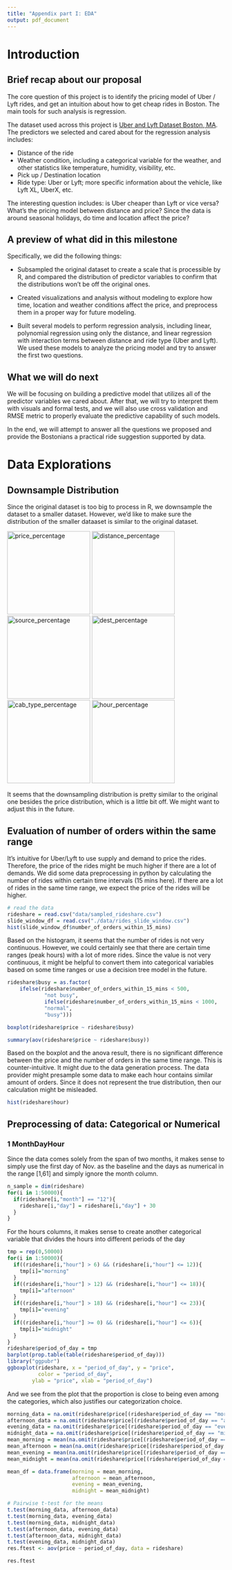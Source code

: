 ```yaml
---
title: "Appendix part I: EDA"
output: pdf_document
---
```


\newcommand{\noin}{\noindent}    
\newcommand{\Var}{\text{Var}}    
\newcommand{\Cov}{\text{Cov}}  

# Introduction

## Brief recap about our proposal

The core question of this project is to identify the pricing model of Uber / Lyft rides, and get an intuition about how to get cheap rides in Boston. The main tools for such analysis is regression.

The dataset used across this project is [Uber and Lyft Dataset Boston, MA](https://www.kaggle.com/datasets/brllrb/uber-and-lyft-dataset-boston-ma). The predictors we selected and cared about for the regression analysis includes:

- Distance of the ride
- Weather condition, including a categorical variable for the weather, and other statistics like temperature, humidity, visibility, etc.
- Pick up / Destination location
- Ride type: Uber or Lyft; more specific information about the vehicle, like Lyft XL, UberX, etc.

The interesting question includes: is Uber cheaper than Lyft or vice versa? What's the pricing model between distance and price? Since the data is around seasonal holidays, do time and location affect the price?

## A preview of what did in this milestone

Specifically, we did the following things:

- Subsampled the original dataset to create a scale that is processible by R, and compared the distribution of predictor variables to confirm that the distributions won't be off the original ones.

- Created visualizations and analysis without modeling to explore how time, location and weather conditions affect the price, and preprocess them in a proper way for future modeling.

- Built several models to perform regression analysis, including linear, polynomial regression using only the distance, and linear regression with interaction terms between distance and ride type (Uber and Lyft). We used these models to analyze the pricing model and try to answer the first two questions.

## What we will do next

We will be focusing on building a predictive model that utilizes all of the predictor variables we cared about. After that, we will try to interpret them with visuals and formal tests, and we will also use cross validation and RMSE metric to properly evaluate the predictive capability of such models.

In the end, we will attempt to answer all the questions we proposed and provide the Bostonians a practical ride suggestion supported by data. 

# Data Explorations

## Downsample Distribution
Since the original dataset is too big to process in R, we downsample the dataset to a smaller dataset. However, we'd like to make sure the distribution of the smaller dataaset is similar to the original dataset.

![price_percentage](price_percentage.jpg){height=2in} ![distance_percentage](distance_percentage.jpg){height=2in} 
![source_percentage](source_percentage.jpg){height=2in} 
![dest_percentage](dest_percentage.jpg){height=2in} 
![cab_type_percentage](cab_type_percentage.jpg){height=2in} 
![hour_percentage](hour_percentage.jpg){height=2in} 


It seems that the downsampling distribution is pretty similar to the original one besides the price distribution, which is a little bit off. We might want to adjust this in the future. 



## Evaluation of number of orders within the same range

It's intuitive for Uber/Lyft to use supply and demand to price the rides. Therefore, the price of the rides might be much higher if there are a lot of demands. We did some data preprocessing in python by calculating the number of rides within certain time intervals (15 mins here). If there are a lot of rides in the same time range, we expect the price of the rides will be higher. 

```r
# read the data
rideshare = read.csv("data/sampled_rideshare.csv")
slide_window_df = read.csv("./data/rides_slide_window.csv")
hist(slide_window_df$number_of_orders_within_15_mins)
```

Based on the histogram, it seems that the number of rides is not very continuous. However, we could certainly see that there are certain time ranges (peak hours) with a lot of more rides. Since the value is not very continuous, it might be helpful to convert them into categorical variables based on some time ranges or use a decision tree model in the future. 

```r
rideshare$busy = as.factor(
    ifelse(rideshare$number_of_orders_within_15_mins < 500, 
            "not busy", 
            ifelse(rideshare$number_of_orders_within_15_mins < 1000, 
            "normal", 
            "busy")))
```

```r
boxplot(rideshare$price ~ rideshare$busy)
```
```r
summary(aov(rideshare$price ~ rideshare$busy))
```
Based on the boxplot and the anova result, there is no significant difference between the price and the number of orders in the same time range. This is counter-intuitive. It might due to the data generation process. The data provider might presample some data to make each hour contains similar amount of orders. Since it does not represent the true distribution, then our calculation might be misleaded. 

```r
hist(rideshare$hour)
```


## Preprocessing of data: Categorical or Numerical

### 1 MonthDayHour

Since the data comes solely from the span of two months, it makes sense to simply use the first day of Nov. as the baseline and the days as numerical in the range [1,61] and simply ignore the month column.

```r
n_sample = dim(rideshare)
for(i in 1:50000){
  if(rideshare[i,"month"] == "12"){
    rideshare[i,"day"] = rideshare[i,"day"] + 30
  }
}
```

For the hours columns, it makes sense to create another categorical variable that divides the hours into different periods of the day

```r
tmp = rep(0,50000)
for(i in 1:50000){
  if((rideshare[i,"hour"] > 6) && (rideshare[i,"hour"] <= 12)){
    tmp[i]="morning"
  }
  if((rideshare[i,"hour"] > 12) && (rideshare[i,"hour"] <= 18)){
    tmp[i]="afternoon"
  }
  if((rideshare[i,"hour"] > 18) && (rideshare[i,"hour"] <= 23)){
    tmp[i]="evening"
  }
  if((rideshare[i,"hour"] >= 0) && (rideshare[i,"hour"] <= 6)){
    tmp[i]="midnight"
  }
}
rideshare$period_of_day = tmp
barplot(prop.table(table(rideshare$period_of_day)))
library("ggpubr")
ggboxplot(rideshare, x = "period_of_day", y = "price", 
          color = "period_of_day",
        ylab = "price", xlab = "period_of_day")
```

And we see from the plot that the proportion is close to being even among the categories, which also justifies our categorization choice.

```r
morning_data = na.omit(rideshare$price[(rideshare$period_of_day == "morning")])
afternoon_data = na.omit(rideshare$price[(rideshare$period_of_day == "afternoon")])
evening_data = na.omit(rideshare$price[(rideshare$period_of_day == "evening")])
midnight_data = na.omit(rideshare$price[(rideshare$period_of_day == "midnight")])
mean_morning = mean(na.omit(rideshare$price[(rideshare$period_of_day == "morning")]))
mean_afternoon = mean(na.omit(rideshare$price[(rideshare$period_of_day == "afternoon")]))
mean_evening = mean(na.omit(rideshare$price[(rideshare$period_of_day == "evening")]))
mean_midnight = mean(na.omit(rideshare$price[(rideshare$period_of_day == "midnight")]))

mean_df = data.frame(morning = mean_morning,
                     afternoon = mean_afternoon,
                     evening = mean_evening,
                     midnight = mean_midnight)

# Pairwise t-test for the means
t.test(morning_data, afternoon_data)
t.test(morning_data, evening_data)
t.test(morning_data, midnight_data)
t.test(afternoon_data, evening_data)
t.test(afternoon_data, midnight_data)
t.test(evening_data, midnight_data)
res.ftest <- aov(price ~ period_of_day, data = rideshare)
```

```r
res.ftest
```




